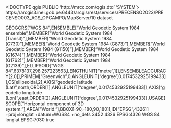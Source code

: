 <!DOCTYPE qgis PUBLIC 'http://mrcc.com/qgis.dtd' 'SYSTEM'>
<qgis version="3.28.6-Firenze">
  <identifier>https://arcgis3.inei.gob.pe:6443/arcgis/rest/services/PRECENSO2023/PRECENSO003_AGS_OPCAMPO/MapServer/10</identifier>
  <parentidentifier></parentidentifier>
  <language></language>
  <type>dataset</type>
  <title>LIMITE DISTRITAL</title>
  <abstract></abstract>
  <links>
    <link name="Fuente" size="" mimeType="" url="https://arcgis3.inei.gob.pe:6443/arcgis/rest/services/PRECENSO2023/PRECENSO003_AGS_OPCAMPO/MapServer/10" format="" description="" type="WWW:LINK"/>
  </links>
  <fees></fees>
  <encoding></encoding>
  <crs>
    <spatialrefsys nativeFormat="Wkt">
      <wkt>GEOGCRS["WGS 84",ENSEMBLE["World Geodetic System 1984 ensemble",MEMBER["World Geodetic System 1984 (Transit)"],MEMBER["World Geodetic System 1984 (G730)"],MEMBER["World Geodetic System 1984 (G873)"],MEMBER["World Geodetic System 1984 (G1150)"],MEMBER["World Geodetic System 1984 (G1674)"],MEMBER["World Geodetic System 1984 (G1762)"],MEMBER["World Geodetic System 1984 (G2139)"],ELLIPSOID["WGS 84",6378137,298.257223563,LENGTHUNIT["metre",1]],ENSEMBLEACCURACY[2.0]],PRIMEM["Greenwich",0,ANGLEUNIT["degree",0.0174532925199433]],CS[ellipsoidal,2],AXIS["geodetic latitude (Lat)",north,ORDER[1],ANGLEUNIT["degree",0.0174532925199433]],AXIS["geodetic longitude (Lon)",east,ORDER[2],ANGLEUNIT["degree",0.0174532925199433]],USAGE[SCOPE["Horizontal component of 3D system."],AREA["World."],BBOX[-90,-180,90,180]],ID["EPSG",4326]]</wkt>
      <proj4>+proj=longlat +datum=WGS84 +no_defs</proj4>
      <srsid>3452</srsid>
      <srid>4326</srid>
      <authid>EPSG:4326</authid>
      <description>WGS 84</description>
      <projectionacronym>longlat</projectionacronym>
      <ellipsoidacronym>EPSG:7030</ellipsoidacronym>
      <geographicflag>true</geographicflag>
    </spatialrefsys>
  </crs>
  <extent>
    <spatial minz="0" miny="-18.35092773599996008" maxz="0" maxy="-0.03860596899994562" minx="-81.32823048999995308" crs="EPSG:4326" maxx="-68.65227910299995528" dimensions="2"/>
  </extent>
</qgis>
